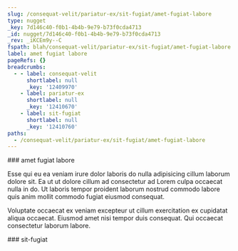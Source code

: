 ```yaml
---
slug: /consequat-velit/pariatur-ex/sit-fugiat/amet-fugiat-labore
type: nugget
_key: 7d146c40-f0b1-4b4b-9e79-b73f0cda4713
_id: nugget/7d146c40-f0b1-4b4b-9e79-b73f0cda4713
_rev: _iKCEm9y--C
fspath: blah/consequat-velit/pariatur-ex/sit-fugiat/amet-fugiat-labore.md
label: amet fugiat labore
pageRefs: {}
breadcrumbs:
  - - label: consequat-velit
      shortlabel: null
      _key: '12409970'
    - label: pariatur-ex
      shortlabel: null
      _key: '12410670'
    - label: sit-fugiat
      shortlabel: null
      _key: '12410760'
paths:
  - /consequat-velit/pariatur-ex/sit-fugiat/amet-fugiat-labore
---
```


<NuggetArea>
<Nugget slug="/consequat-velit/pariatur-ex/sit-fugiat/amet-fugiat-labore" type="nugget" _key="7d146c40-f0b1-4b4b-9e79-b73f0cda4713" _id="nugget/7d146c40-f0b1-4b4b-9e79-b73f0cda4713" _rev="_iKCEm9y--C" fspath="blah/consequat-velit/pariatur-ex/sit-fugiat/amet-fugiat-labore.md" label="amet fugiat labore" paths="/consequat-velit/pariatur-ex/sit-fugiat/amet-fugiat-labore">
<NuggetBody>
### amet fugiat labore

Esse qui eu ea veniam irure dolor laboris do nulla adipisicing cillum laborum dolore sit. Ea ut ut dolore cillum ad consectetur ad Lorem culpa occaecat nulla in do. Ut laboris tempor proident laborum nostrud commodo labore quis anim mollit commodo fugiat eiusmod consequat.

Voluptate occaecat ex veniam excepteur ut cillum exercitation ex cupidatat aliqua occaecat. Eiusmod amet nisi tempor duis consequat. Qui occaecat consectetur laborum labore.

</NuggetBody>
<Breadcrumbs>
<Crumbs>
<Crumb _key="12409970" label="consequat-velit" /><Crumb _key="12410670" label="pariatur-ex" /><Crumb _key="12410760" label="sit-fugiat" />
</Crumbs>
</Breadcrumbs>
</Nugget>

<NuggetsInbound>
</NuggetsInbound>
<NuggetsOutbound>
</NuggetsOutbound>
</NuggetArea>
<PassagesInbound>
<Passage direction="inbound" type="passage" _key="12410760" _id="passage/12410760" _rev="_iKCEm9y--B" label="sit-fugiat" passage="sit-fugiat" fspath="blah/consequat-velit/pariatur-ex/sit-fugiat" paths="/consequat-velit/pariatur-ex/sit-fugiat" slug="/consequat-velit/pariatur-ex/sit-fugiat">
<NuggetBody>
### sit-fugiat

</NuggetBody>
<Breadcrumbs>
<Crumbs>
<Crumb _key="12409970" label="consequat-velit" /><Crumb _key="12410670" label="pariatur-ex" />
</Crumbs>
</Breadcrumbs>
</Passage>

</PassagesInbound>
<PassagesOutbound>
</PassagesOutbound>
